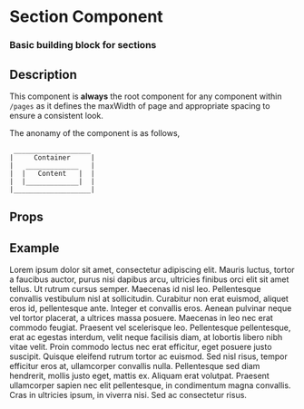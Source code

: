 
<Meta title='Components/Section' component={Section} />

# Section Component

### Basic building block for sections

<div style={{ margin: `4rem 0` }} />

## Description

This component is **always** the root component for any component within `/pages`
as it defines the maxWidth of page and appropriate spacing to ensure a consistent look.

The anonamy of the component is as follows,

```
 ___________________
|     Container     |
|   _____________   |
|  |   Content   |  |
|  |_____________|  |
|___________________|
```

<div style={{ margin: `4rem 0` }} />

## Props

<ArgsTable component={Section} />

<div style={{ margin: `4rem 0` }} />

## Example

<Canvas>
  <Section>
    Lorem ipsum dolor sit amet, consectetur adipiscing elit. Mauris luctus,
    tortor a faucibus auctor, purus nisi dapibus arcu, ultricies finibus orci
    elit sit amet tellus. Ut rutrum cursus semper. Maecenas id nisl leo.
    Pellentesque convallis vestibulum nisl at sollicitudin. Curabitur non erat
    euismod, aliquet eros id, pellentesque ante. Integer et convallis eros.
    Aenean pulvinar neque vel tortor placerat, a ultrices massa posuere.
    Maecenas in leo nec erat commodo feugiat. Praesent vel scelerisque leo.
    Pellentesque pellentesque, erat ac egestas interdum, velit neque facilisis
    diam, at lobortis libero nibh vitae velit. Proin commodo lectus nec erat
    efficitur, eget posuere justo suscipit. Quisque eleifend rutrum tortor ac
    euismod. Sed nisl risus, tempor efficitur eros at, ullamcorper convallis
    nulla. Pellentesque sed diam hendrerit, mollis justo eget, mattis ex.
    Aliquam erat volutpat. Praesent ullamcorper sapien nec elit pellentesque, in
    condimentum magna convallis. Cras in ultricies ipsum, in viverra nisi. Sed
    ac consectetur risus.
  </Section>
</Canvas>

